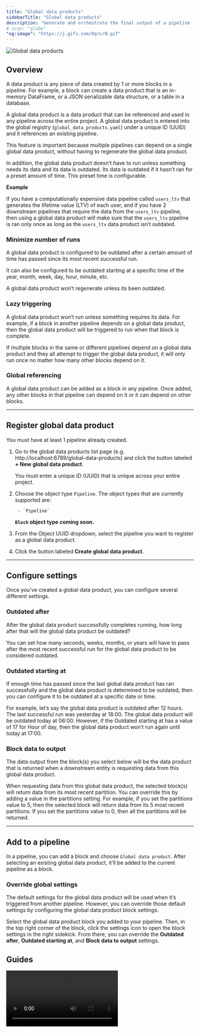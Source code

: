 ```yaml
---
title: "Global data products"
sidebarTitle: "Global data products"
description: "Generate and orchestrate the final output of a pipeline (aka data product). Data products can be globally referenced from any pipeline and its data output can be used in any block."
# icon: "globe"
"og:image": "https://j.gifs.com/0grLrN.gif"
---
```


<Frame>
    <img
        alt="Global data products"
        src="https://j.gifs.com/0grLrN.gif"
    />
</Frame>

## Overview

A data product is any piece of data created by 1 or more blocks in a pipeline.
For example, a block can create a data product that is an in-memory DataFrame,
or a JSON serializable data structure, or a table in a database.

A global data product is a data product that can be referenced and used in any pipeline across the
entire project.
A global data product is entered into the global registry (`global_data_products.yaml`)
under a unique ID (UUID) and it references an existing pipeline.

This feature is important because multiple pipelines can depend on a single global data product,
without having to regenerate the global data product.

In addition, the global data product doesn’t have to run unless something needs its data and
its data is outdated. Its data is outdated if it hasn’t ran for a preset amount of time.
This preset time is configurable.

<b>Example</b>

If you have a computationally expensive data pipeline called `users_ltv`
that generates the lifetime value (LTV) of each user, and if you have 2 downstream pipelines
that require the data from the `users_ltv` pipeline, then using a global data product
will make sure that the `users_ltv` pipeline is ran only once as long as the `users_ltv`
data product isn’t outdated.

### Minimize number of runs

A global data product is configured to be outdated after a certain amount of time has passed
since its most recent successful run.

It can also be configured to be outdated starting at a specific time of the
year, month, week, day, hour, minute, etc.

A global data product won’t regenerate unless its been outdated.

### Lazy triggering

A global data product won’t run unless something requires its data. For example, if a block in
another pipeline depends on a global data product, then the global data product will be triggered
to run when that block is complete.

If multiple blocks in the same or different pipelines depend on a global data product and they
all attempt to trigger the global data product, it will only run once no matter how many other
blocks depend on it.

### Global referencing

A global data product can be added as a block in any pipeline.
Once added, any other blocks in that pipeline can depend on it or it can depend on other blocks.

---

## Register global data product

<Note>
    You must have at least 1 pipeline already created.
</Note>

1. Go to the global data products list page (e.g. http://localhost:6789/global-data-products)
    and click the button labeled <b>+ New global data product</b>.

    You must enter a unique ID (UUID) that is unique across your entire project.
1. Choose the object type `Pipeline`.
    The object types that are currently supported are:

        - `Pipeline`

    **`Block` object type coming soon.**
1. From the Object UUID dropdown, select the pipeline you want to register as a global data product.
1. Click the button labeled <b>Create global data product</b>.

---

## Configure settings

Once you’ve created a global data product, you can configure several different settings.

### Outdated after

After the global data product successfully completes running,
how long after that will the global data product be outdated?

You can set how many seconds, weeks, months, or years will have to pass
after the most recent successful run for the global data product to be considered outdated.

### Outdated starting at

If enough time has passed since the last global data product has ran successfully and
the global data product is determined to be outdated,
then you can configure it to be outdated at a specific date or time.

For example, let’s say the global data product is outdated after 12 hours.
The last successful run was yesterday at 18:00.
The global data product will be outdated today at 06:00.
However, if the Outdated starting at has a value of 17 for Hour of day,
then the global data product won’t run again until today at 17:00.

### Block data to output

The data output from the block(s) you select below will be the data product that is returned
when a downstream entity is requesting data from this global data product.

When requesting data from this global data product,
the selected block(s) will return data from its most recent partition.
You can override this by adding a value in the partitions setting.
For example, if you set the partitions value to 5,
then the selected block will return data from its 5 most recent partitions.
If you set the partitions value to 0, then all the partitions will be returned.

---

## Add to a pipeline

In a pipeline, you can add a block and choose `Global data product`.
After selecting an existing global data product, it’ll be added to the current pipeline as
a block.

### Override global settings

The default settings for the global data product will be used when it’s triggered from
another pipeline. However, you can override those default settings by configuring the
global data product block settings.

Select the global data product block you added to your pipeline.
Then, in the top right corner of the block, click the settings icon to open the block settings
in the right sidekick. From there, you can override the
<b>Outdated after</b>, <b>Outdated starting at</b>, and <b>Block data to output</b> settings.

## Guides

<video
    controls
    className="w-full aspect-video"
    src="https://github.com/mage-ai/assets/raw/main/global-data-products/overview.mp4">
</video>
